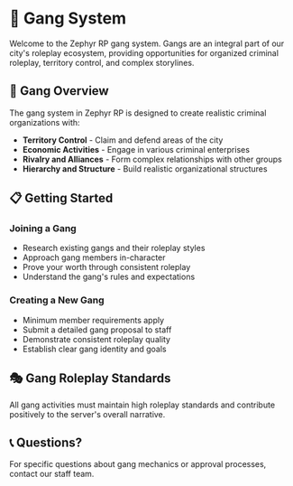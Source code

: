 # 🏴 Gang System

Welcome to the Zephyr RP gang system. Gangs are an integral part of our city's roleplay ecosystem, providing opportunities for organized criminal roleplay, territory control, and complex storylines.

## 🎯 Gang Overview

The gang system in Zephyr RP is designed to create realistic criminal organizations with:

- **Territory Control** - Claim and defend areas of the city
- **Economic Activities** - Engage in various criminal enterprises
- **Rivalry and Alliances** - Form complex relationships with other groups
- **Hierarchy and Structure** - Build realistic organizational structures

## 📋 Getting Started

### Joining a Gang
- Research existing gangs and their roleplay styles
- Approach gang members in-character
- Prove your worth through consistent roleplay
- Understand the gang's rules and expectations

### Creating a New Gang
- Minimum member requirements apply
- Submit a detailed gang proposal to staff
- Demonstrate consistent roleplay quality
- Establish clear gang identity and goals

## 🎭 Gang Roleplay Standards

All gang activities must maintain high roleplay standards and contribute positively to the server's overall narrative.

## 📞 Questions?

For specific questions about gang mechanics or approval processes, contact our staff team.
